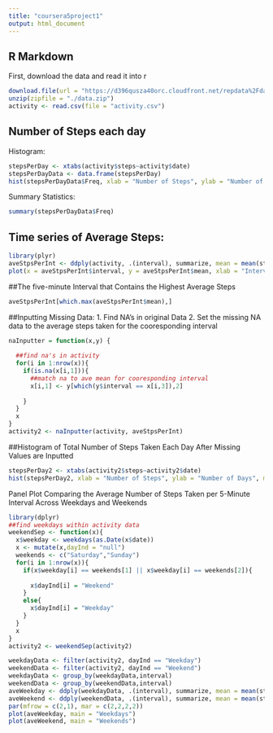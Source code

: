 ```yaml
---
title: "coursera5project1"
output: html_document
---
```


## R Markdown

First, download the data and read it into r
```r

download.file(url = "https://d396qusza40orc.cloudfront.net/repdata%2Fdata%2Factivity.zip", destfile = "./data.zip")
unzip(zipfile = "./data.zip")
activity <- read.csv(file = "activity.csv")

```

## Number of Steps each day

Histogram:

```r
stepsPerDay <- xtabs(activity$steps~activity$date)
stepsPerDayData <- data.frame(stepsPerDay)
hist(stepsPerDayData$Freq, xlab = "Number of Steps", ylab = "Number of Days", main = "Histogram of Steps Each Day")

```

Summary Statistics:

```r

summary(stepsPerDayData$Freq)

```


## Time series of Average Steps:

```r

library(plyr)
aveStpsPerInt <- ddply(activity, .(interval), summarize, mean = mean(steps, na.rm = TRUE))
plot(x = aveStpsPerInt$interval, y = aveStpsPerInt$mean, xlab = "Interval", ylab = "Average Steps")

```

##The five-minute Interval that Contains the Highest Average Steps

```r

aveStpsPerInt[which.max(aveStpsPerInt$mean),]

```

##Inputting Missing Data:
1.  Find NA's in original Data
2.  Set the missing NA data to the average steps taken for the cooresponding interval

```r
naInputter = function(x,y) {
  
  ##find na's in activity
  for(i in 1:nrow(x)){
    if(is.na(x[i,1])){
      ##match na to ave mean for cooresponding interval
      x[i,1] <- y[which(y$interval == x[i,3]),2]
  
    }
  }
  x
}
activity2 <- naInputter(activity, aveStpsPerInt)

```

##Histogram of Total Number of Steps Taken Each Day After Missing Values are Inputted
  
```r
stepsPerDay2 <- xtabs(activity2$steps~activity2$date)
hist(stepsPerDay2, xlab = "Number of Steps", ylab = "Number of Days", main = "Histogram of Steps with Missing Data")
```

Panel Plot Comparing the Average Number of Steps Taken per 5-Minute Interval Across Weekdays and Weekends

```r
library(dplyr)
##find weekdays within activity data
weekendSep <- function(x){
  x$weekday <- weekdays(as.Date(x$date))
  x <- mutate(x,dayInd = "null")
  weekends <- c("Saturday","Sunday")
  for(i in 1:nrow(x)){
    if(x$weekday[i] == weekends[1] || x$weekday[i] == weekends[2]){
      
      x$dayInd[i] = "Weekend"
    }
    else{
      x$dayInd[i] = "Weekday"
    }
  }
  x
}
activity2 <- weekendSep(activity2)

weekdayData <- filter(activity2, dayInd == "Weekday")
weekendData <- filter(activity2, dayInd == "Weekend")
weekdayData <- group_by(weekdayData,interval)
weekendData <- group_by(weekendData,interval)
aveWeekday <- ddply(weekdayData, .(interval), summarize, mean = mean(steps, na.rm = TRUE))
aveWeekend <- ddply(weekendData, .(interval), summarize, mean = mean(steps, na.rm = TRUE))
par(mfrow = c(2,1), mar = c(2,2,2,2))
plot(aveWeekday, main = "Weekdays")
plot(aveWeekend, main = "Weekends")

```






